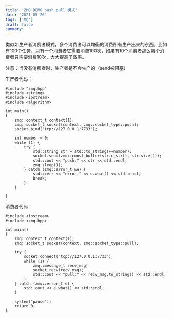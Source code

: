 ```yaml
---
title: 'ZMQ DEMO push pull 模式'
date: '2021-05-26'
tags: ['MQ']
draft: false
summary: 
---
```


类似如生产者消费者模式，多个消费者可以均衡的消费所有生产出来的东西，比如有100个任务，只有一个消费者它需要消费100次，如果有10个消费者那么每个消费者只需要消费10次，大大提高了效率。

注意：当没有消费者时，生产者是不会生产的（send被阻塞）

生产者代码：
```
#include "zmq.hpp"
#include <string>
#include <iostream>
#include <algorithm>

int main()
{
    zmq::context_t context(1);
    zmq::socket_t socket(context, zmq::socket_type::push);
    socket.bind("tcp://127.0.0.1:7733");
    
    int number = 0;
    while (1) {
        try {
            std::string str = std::to_string(++number);
            socket.send(zmq::const_buffer(str.c_str(), str.size()));
            std::cout << "push:" << str << std::endl;
            zmq_sleep(1);
        } catch (zmq::error_t &e) {
            std::cerr << "error:" << e.what() << std::endl;
            break;
        }
    }

}
```
消费者代码：
```
#include <iostream>
#include <zmq.hpp>

int main()
{
    zmq::context_t context(1);
    zmq::socket_t socket(context, zmq::socket_type::pull);
    
    try {
        socket.connect("tcp://127.0.0.1:7733");
        while (1) {
            zmq::message_t recv_msg;
            socket.recv(recv_msg);
            std::cout << "pull:" << recv_msg.to_string() << std::endl;
        }
    } catch (zmq::error_t e) {
        std::cout << e.what() << std::endl;
    }

    system("pause");
    return 0;
}
```